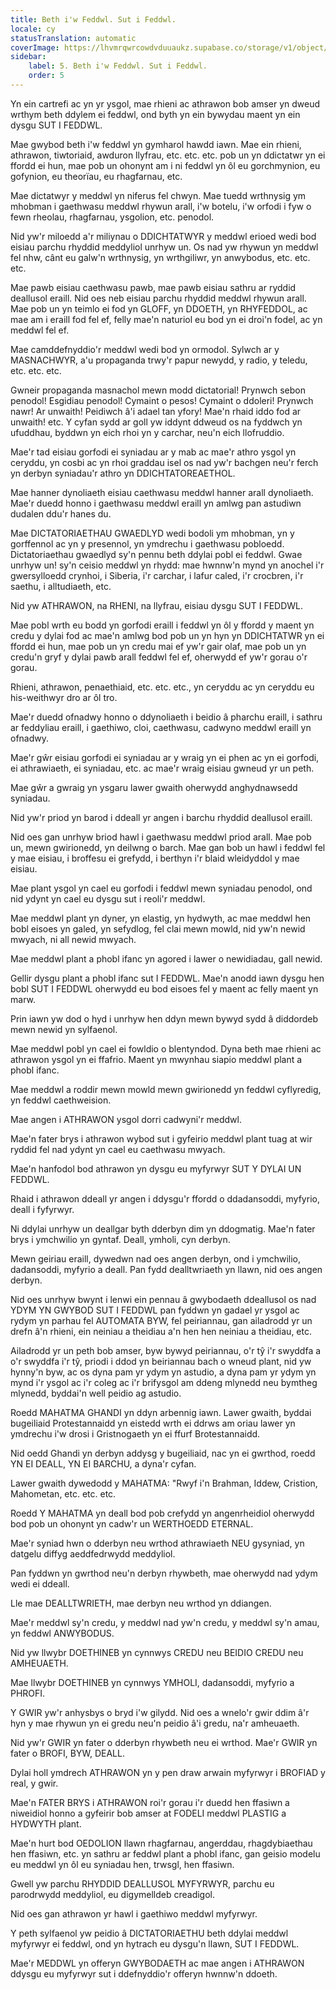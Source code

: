 ```yaml
---
title: Beth i'w Feddwl. Sut i Feddwl.
locale: cy
statusTranslation: automatic
coverImage: https://lhvmrqwrcowdvduuaukz.supabase.co/storage/v1/object/public/strapi-uploads/small_cover-educacion-fundamental.webp-2d51a7828a2b1309555be27f7e2a61a0.webp
sidebar:
    label: 5. Beth i'w Feddwl. Sut i Feddwl.
    order: 5
---
```

Yn ein cartrefi ac yn yr ysgol, mae rhieni ac athrawon bob amser yn dweud wrthym beth ddylem ei feddwl, ond byth yn ein bywydau maent yn ein dysgu SUT I FEDDWL.

Mae gwybod beth i'w feddwl yn gymharol hawdd iawn. Mae ein rhieni, athrawon, tiwtoriaid, awduron llyfrau, etc. etc. etc. pob un yn ddictatwr yn ei ffordd ei hun, mae pob un ohonynt am i ni feddwl yn ôl eu gorchmynion, eu gofynion, eu theorïau, eu rhagfarnau, etc.

Mae dictatwyr y meddwl yn niferus fel chwyn. Mae tuedd wrthnysig ym mhobman i gaethwasu meddwl rhywun arall, i'w botelu, i'w orfodi i fyw o fewn rheolau, rhagfarnau, ysgolion, etc. penodol.

Nid yw'r miloedd a'r miliynau o DDICHTATWYR y meddwl erioed wedi bod eisiau parchu rhyddid meddyliol unrhyw un. Os nad yw rhywun yn meddwl fel nhw, cânt eu galw'n wrthnysig, yn wrthgiliwr, yn anwybodus, etc. etc. etc.

Mae pawb eisiau caethwasu pawb, mae pawb eisiau sathru ar ryddid deallusol eraill. Nid oes neb eisiau parchu rhyddid meddwl rhywun arall. Mae pob un yn teimlo ei fod yn GLOFF, yn DDOETH, yn RHYFEDDOL, ac mae am i eraill fod fel ef, felly mae'n naturiol eu bod yn ei droi'n fodel, ac yn meddwl fel ef.

Mae camddefnyddio'r meddwl wedi bod yn ormodol. Sylwch ar y MASNACHWYR, a'u propaganda trwy'r papur newydd, y radio, y teledu, etc. etc. etc.

Gwneir propaganda masnachol mewn modd dictatorial! Prynwch sebon penodol! Esgidiau penodol! Cymaint o pesos! Cymaint o ddoleri! Prynwch nawr! Ar unwaith! Peidiwch â'i adael tan yfory! Mae'n rhaid iddo fod ar unwaith! etc. Y cyfan sydd ar goll yw iddynt ddweud os na fyddwch yn ufuddhau, byddwn yn eich rhoi yn y carchar, neu'n eich llofruddio.

Mae'r tad eisiau gorfodi ei syniadau ar y mab ac mae'r athro ysgol yn ceryddu, yn cosbi ac yn rhoi graddau isel os nad yw'r bachgen neu'r ferch yn derbyn syniadau'r athro yn DDICHTATOREAETHOL.

Mae hanner dynoliaeth eisiau caethwasu meddwl hanner arall dynoliaeth. Mae'r duedd honno i gaethwasu meddwl eraill yn amlwg pan astudiwn dudalen ddu'r hanes du.

Mae DICTATORIAETHAU GWAEDLYD wedi bodoli ym mhobman, yn y gorffennol ac yn y presennol, yn ymdrechu i gaethwasu pobloedd. Dictatoriaethau gwaedlyd sy'n pennu beth ddylai pobl ei feddwl. Gwae unrhyw un! sy'n ceisio meddwl yn rhydd: mae hwnnw'n mynd yn anochel i'r gwersylloedd crynhoi, i Siberia, i'r carchar, i lafur caled, i'r crocbren, i'r saethu, i alltudiaeth, etc.

Nid yw ATHRAWON, na RHENI, na llyfrau, eisiau dysgu SUT I FEDDWL.

Mae pobl wrth eu bodd yn gorfodi eraill i feddwl yn ôl y ffordd y maent yn credu y dylai fod ac mae'n amlwg bod pob un yn hyn yn DDICHTATWR yn ei ffordd ei hun, mae pob un yn credu mai ef yw'r gair olaf, mae pob un yn credu'n gryf y dylai pawb arall feddwl fel ef, oherwydd ef yw'r gorau o'r gorau.

Rhieni, athrawon, penaethiaid, etc. etc. etc., yn ceryddu ac yn ceryddu eu his-weithwyr dro ar ôl tro.

Mae'r duedd ofnadwy honno o ddynoliaeth i beidio â pharchu eraill, i sathru ar feddyliau eraill, i gaethiwo, cloi, caethwasu, cadwyno meddwl eraill yn ofnadwy.

Mae'r gŵr eisiau gorfodi ei syniadau ar y wraig yn ei phen ac yn ei gorfodi, ei athrawiaeth, ei syniadau, etc. ac mae'r wraig eisiau gwneud yr un peth.

Mae gŵr a gwraig yn ysgaru lawer gwaith oherwydd anghydnawsedd syniadau.

Nid yw'r priod yn barod i ddeall yr angen i barchu rhyddid deallusol eraill.

Nid oes gan unrhyw briod hawl i gaethwasu meddwl priod arall. Mae pob un, mewn gwirionedd, yn deilwng o barch. Mae gan bob un hawl i feddwl fel y mae eisiau, i broffesu ei grefydd, i berthyn i'r blaid wleidyddol y mae eisiau.

Mae plant ysgol yn cael eu gorfodi i feddwl mewn syniadau penodol, ond nid ydynt yn cael eu dysgu sut i reoli'r meddwl.

Mae meddwl plant yn dyner, yn elastig, yn hydwyth, ac mae meddwl hen bobl eisoes yn galed, yn sefydlog, fel clai mewn mowld, nid yw'n newid mwyach, ni all newid mwyach.

Mae meddwl plant a phobl ifanc yn agored i lawer o newidiadau, gall newid.

Gellir dysgu plant a phobl ifanc sut I FEDDWL. Mae'n anodd iawn dysgu hen bobl SUT I FEDDWL oherwydd eu bod eisoes fel y maent ac felly maent yn marw.

Prin iawn yw dod o hyd i unrhyw hen ddyn mewn bywyd sydd â diddordeb mewn newid yn sylfaenol.

Mae meddwl pobl yn cael ei fowldio o blentyndod. Dyna beth mae rhieni ac athrawon ysgol yn ei ffafrio. Maent yn mwynhau siapio meddwl plant a phobl ifanc.

Mae meddwl a roddir mewn mowld mewn gwirionedd yn feddwl cyflyredig, yn feddwl caethweision.

Mae angen i ATHRAWON ysgol dorri cadwyni'r meddwl.

Mae'n fater brys i athrawon wybod sut i gyfeirio meddwl plant tuag at wir ryddid fel nad ydynt yn cael eu caethwasu mwyach.

Mae'n hanfodol bod athrawon yn dysgu eu myfyrwyr SUT Y DYLAI UN FEDDWL.

Rhaid i athrawon ddeall yr angen i ddysgu'r ffordd o ddadansoddi, myfyrio, deall i fyfyrwyr.

Ni ddylai unrhyw un deallgar byth dderbyn dim yn ddogmatig. Mae'n fater brys i ymchwilio yn gyntaf. Deall, ymholi, cyn derbyn.

Mewn geiriau eraill, dywedwn nad oes angen derbyn, ond i ymchwilio, dadansoddi, myfyrio a deall. Pan fydd dealltwriaeth yn llawn, nid oes angen derbyn.

Nid oes unrhyw bwynt i lenwi ein pennau â gwybodaeth ddeallusol os nad YDYM YN GWYBOD SUT I FEDDWL pan fyddwn yn gadael yr ysgol ac rydym yn parhau fel AUTOMATA BYW, fel peiriannau, gan ailadrodd yr un drefn â'n rhieni, ein neiniau a theidiau a'n hen hen neiniau a theidiau, etc.

Ailadrodd yr un peth bob amser, byw bywyd peiriannau, o'r tŷ i'r swyddfa a o'r swyddfa i'r tŷ, priodi i ddod yn beiriannau bach o wneud plant, nid yw hynny'n byw, ac os dyna pam yr ydym yn astudio, a dyna pam yr ydym yn mynd i'r ysgol ac i'r coleg ac i'r brifysgol am ddeng mlynedd neu bymtheg mlynedd, byddai'n well peidio ag astudio.

Roedd MAHATMA GHANDI yn ddyn arbennig iawn. Lawer gwaith, byddai bugeiliaid Protestannaidd yn eistedd wrth ei ddrws am oriau lawer yn ymdrechu i'w drosi i Gristnogaeth yn ei ffurf Brotestannaidd.

Nid oedd Ghandi yn derbyn addysg y bugeiliaid, nac yn ei gwrthod, roedd YN EI DEALL, YN EI BARCHU, a dyna'r cyfan.

Lawer gwaith dywedodd y MAHATMA: "Rwyf i'n Brahman, Iddew, Cristion, Mahometan, etc. etc. etc.

Roedd Y MAHATMA yn deall bod pob crefydd yn angenrheidiol oherwydd bod pob un ohonynt yn cadw'r un WERTHOEDD ETERNAL.

Mae'r syniad hwn o dderbyn neu wrthod athrawiaeth NEU gysyniad, yn datgelu diffyg aeddfedrwydd meddyliol.

Pan fyddwn yn gwrthod neu'n derbyn rhywbeth, mae oherwydd nad ydym wedi ei ddeall.

Lle mae DEALLTWRIETH, mae derbyn neu wrthod yn ddiangen.

Mae'r meddwl sy'n credu, y meddwl nad yw'n credu, y meddwl sy'n amau, yn feddwl ANWYBODUS.

Nid yw llwybr DOETHINEB yn cynnwys CREDU neu BEIDIO CREDU neu AMHEUAETH.

Mae llwybr DOETHINEB yn cynnwys YMHOLI, dadansoddi, myfyrio a PHROFI.

Y GWIR yw'r anhysbys o bryd i'w gilydd. Nid oes a wnelo'r gwir ddim â'r hyn y mae rhywun yn ei gredu neu'n peidio â'i gredu, na'r amheuaeth.

Nid yw'r GWIR yn fater o dderbyn rhywbeth neu ei wrthod. Mae'r GWIR yn fater o BROFI, BYW, DEALL.

Dylai holl ymdrech ATHRAWON yn y pen draw arwain myfyrwyr i BROFIAD y real, y gwir.

Mae'n FATER BRYS i ATHRAWON roi'r gorau i'r duedd hen ffasiwn a niweidiol honno a gyfeirir bob amser at FODELI meddwl PLASTIG a HYDWYTH plant.

Mae'n hurt bod OEDOLION llawn rhagfarnau, angerddau, rhagdybiaethau hen ffasiwn, etc. yn sathru ar feddwl plant a phobl ifanc, gan geisio modelu eu meddwl yn ôl eu syniadau hen, trwsgl, hen ffasiwn.

Gwell yw parchu RHYDDID DEALLUSOL MYFYRWYR, parchu eu parodrwydd meddyliol, eu digymelldeb creadigol.

Nid oes gan athrawon yr hawl i gaethiwo meddwl myfyrwyr.

Y peth sylfaenol yw peidio â DICTATORIAETHU beth ddylai meddwl myfyrwyr ei feddwl, ond yn hytrach eu dysgu'n llawn, SUT I FEDDWL.

Mae'r MEDDWL yn offeryn GWYBODAETH ac mae angen i ATHRAWON ddysgu eu myfyrwyr sut i ddefnyddio'r offeryn hwnnw'n ddoeth.

